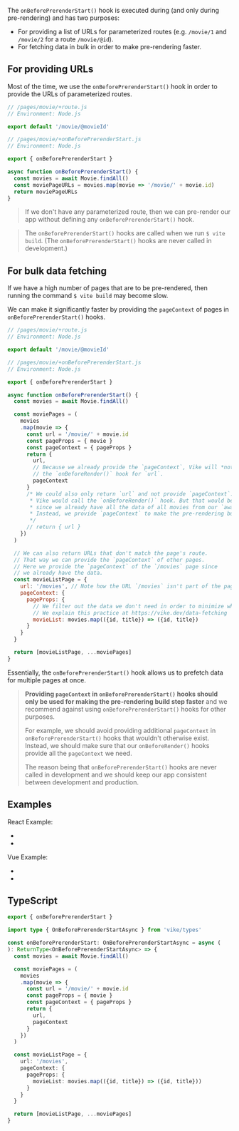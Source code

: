 

The `onBeforePrerenderStart()` hook is executed during <Link text="pre-rendering" href="/pre-rendering" />
(and only during pre-rendering) and has two purposes:
 - For providing a list of URLs for parameterized routes (e.g. `/movie/1` and `/movie/2` for a route `/movie/@id`).
 - For fetching data in bulk in order to make pre-rendering faster.


## For providing URLs

Most of the time, we use the `onBeforePrerenderStart()` hook in order to provide the URLs of parameterized routes.

```js
// /pages/movie/+route.js
// Environment: Node.js

export default '/movie/@movieId'
```

```js
// /pages/movie/+onBeforePrerenderStart.js
// Environment: Node.js

export { onBeforePrerenderStart }

async function onBeforePrerenderStart() {
  const movies = await Movie.findAll()
  const moviePageURLs = movies.map(movie => '/movie/' + movie.id)
  return moviePageURLs
}
```

> If we don't have any parameterized route,
> then we can pre-render our app without defining any `onBeforePrerenderStart()` hook.

> The `onBeforePrerenderStart()` hooks are called when we run <code>$ vite build</code>.
> (The `onBeforePrerenderStart()` hooks are never called in development.)


## For bulk data fetching

If we have a high number of pages that are to be pre-rendered, then running the command <code>$ vite build</code> may become slow.

We can make it significantly faster by providing the `pageContext` of pages in `onBeforePrerenderStart()` hooks.

```js
// /pages/movie/+route.js
// Environment: Node.js

export default '/movie/@movieId'
```

```js
// /pages/movie/+onBeforePrerenderStart.js
// Environment: Node.js

export { onBeforePrerenderStart }

async function onBeforePrerenderStart() {
  const movies = await Movie.findAll()

  const moviePages = (
    movies
    .map(movie => {
      const url = '/movie/' + movie.id
      const pageProps = { movie }
      const pageContext = { pageProps }
      return {
        url,
        // Because we already provide the `pageContext`, Vike will *not* call
        // the `onBeforeRender()` hook for `url`.
        pageContext
      }
      /* We could also only return `url` and not provide `pageContext`. In that case
       * Vike would call the `onBeforeRender()` hook. But that would be wasteful
       * since we already have all the data of all movies from our `await Movie.findAll()` call.
       * Instead, we provide `pageContext` to make the pre-rendering build step faster.
       */
      // return { url }
    })
  )

  // We can also return URLs that don't match the page's route.
  // That way we can provide the `pageContext` of other pages.
  // Here we provide the `pageContext` of the `/movies` page since
  // we already have the data.
  const movieListPage = {
    url: '/movies', // Note how the URL `/movies` isn't part of the page's route `/movie/@movieId`
    pageContext: {
      pageProps: {
        // We filter out the data we don't need in order to minimize what is sent to the browser.
        // We explain this practice at https://vike.dev/data-fetching
        movieList: movies.map(({id, title}) => ({id, title})
      }
    }
  }

  return [movieListPage, ...moviePages]
}
```

Essentially, the `onBeforePrerenderStart()` hook allows us to prefetch data for multiple pages at once.

> <p><b>Providing <code>pageContext</code> in <code>onBeforePrerenderStart()</code> hooks should only be used for making the pre-rendering build step faster</b> and
> we recommend against using <code>onBeforePrerenderStart()</code> hooks for other purposes.</p>
>
> For example, we should avoid providing additional `pageContext` in `onBeforePrerenderStart()` hooks that wouldn't otherwise exist.
> Instead, we should make sure that our `onBeforeRender()` hooks provide all the `pageContext` we need.
>
> The reason being that `onBeforePrerenderStart()` hooks are never called in development and we should keep our app consistent between development and production.


## Examples

React Example:
 - <RepoLink path='/examples/react-full-v1/pages/star-wars/index/+onBeforePrerenderStart.ts' />
 - <RepoLink path='/examples/react-full-v1/pages/hello/+onBeforePrerenderStart.ts' />

Vue Example:
 - <RepoLink path='/examples/vue-full-v1/pages/star-wars/index/+onBeforePrerenderStart.ts' />
 - <RepoLink path='/examples/vue-full-v1/pages/hello/+onBeforePrerenderStart.ts' />


## TypeScript

```ts
export { onBeforePrerenderStart }

import type { OnBeforePrerenderStartAsync } from 'vike/types'

const onBeforePrerenderStart: OnBeforePrerenderStartAsync = async (
): ReturnType<OnBeforePrerenderStartAsync> => {
  const movies = await Movie.findAll()

  const moviePages = (
    movies
    .map(movie => {
      const url = '/movie/' + movie.id
      const pageProps = { movie }
      const pageContext = { pageProps }
      return {
        url,
        pageContext
      }
    })
  )

  const movieListPage = {
    url: '/movies',
    pageContext: {
      pageProps: {
        movieList: movies.map(({id, title}) => ({id, title}))
      }
    }
  }

  return [movieListPage, ...moviePages]
}
```

<HookTypeScriptHints hookTypeName="OnBeforePrerenderStartAsync" />
